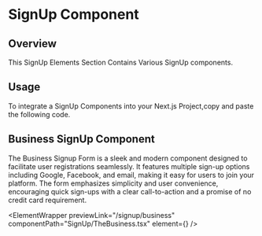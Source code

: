 
# SignUp Component

## Overview

This SignUp Elements Section Contains Various SignUp components.

## Usage

To integrate a SignUp Components into your Next.js Project,copy and paste the following code.

## Business SignUp Component

The Business Signup Form is a sleek and modern component designed to facilitate user registrations seamlessly. It features multiple sign-up options including Google, Facebook, and email, making it easy for users to join your platform. The form emphasizes simplicity and user convenience, encouraging quick sign-ups with a clear call-to-action and a promise of no credit card requirement.

<ElementWrapper
  previewLink="/signup/business"
  componentPath="SignUp/TheBusiness.tsx"
  element={<TheBusiness />}
/>
